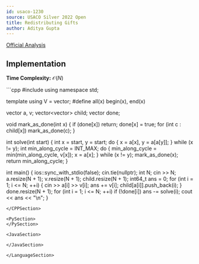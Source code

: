 ```yaml
---
id: usaco-1230
source: USACO Silver 2022 Open
title: Redistributing Gifts
author: Aditya Gupta
---
```


[Official Analysis](http://www.usaco.org/current/data/sol_prob1_silver_open22.html)


## Implementation

**Time Complexity:** $\mathcal{O}(N)$

<LanguageSection>

<CPPSection>
```cpp
#include <bits/stdc++.h>
using namespace std;

template <class T> using V = vector<T>;
#define all(x) begin(x), end(x)

vector<int> a, v;
vector<vector<int>> child;
vector<bool> done;

void mark_as_done(int x) {
	if (done[x]) return;
	done[x] = true;
	for (int c : child[x]) mark_as_done(c);
}

int solve(int start) {
	int x = start, y = start;
	do {
		x = a[x], y = a[a[y]];
	} while (x != y);
	int min_along_cycle = INT_MAX;
	do {
		min_along_cycle = min(min_along_cycle, v[x]);
		x = a[x];
	} while (x != y);
	mark_as_done(x);
	return min_along_cycle;
}

int main() {
	ios::sync_with_stdio(false);
	cin.tie(nullptr);
	int N;
	cin >> N;
	a.resize(N + 1);
	v.resize(N + 1);
	child.resize(N + 1);
	int64_t ans = 0;
	for (int i = 1; i <= N; ++i) {
		cin >> a[i] >> v[i];
		ans += v[i];
		child[a[i]].push_back(i);
	}
	done.resize(N + 1);
	for (int i = 1; i <= N; ++i)
		if (!done[i]) ans -= solve(i);
	cout << ans << "\n";
}
```
</CPPSection>

<PySection>
</PySection>

<JavaSection>

</JavaSection>

</LanguageSection>

